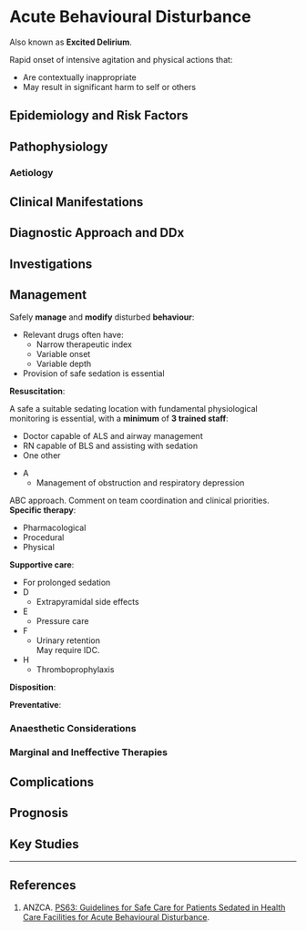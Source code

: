 # Acute Behavioural Disturbance

:::info
Also known as **Excited Delirium**.
:::

Rapid onset of intensive agitation and physical actions that:

* Are contextually inappropriate
* May result in significant harm to self or others

## Epidemiology and Risk Factors

## Pathophysiology

### Aetiology

## Clinical Manifestations

## Diagnostic Approach and DDx

## Investigations

## Management

:::priority
Safely **manage** and **modify** disturbed **behaviour**:

* Relevant drugs often have:
	* Narrow therapeutic index
	* Variable onset
	* Variable depth
* Provision of safe sedation is essential
:::

**Resuscitation**:\

:::column-margin
A safe a suitable sedating location with fundamental physiological monitoring is essential, with a **minimum** of **3 trained staff**:

* Doctor capable of ALS and airway management
* RN capable of BLS and assisting with sedation
* One other
:::

* A
	* Management of obstruction and respiratory depression

ABC approach. Comment on team coordination and clinical priorities.
**Specific therapy**:

* Pharmacological
* Procedural
* Physical

**Supportive care**:

* For prolonged sedation
* D
	* Extrapyramidal side effects
* E
	* Pressure care
* F
	* Urinary retention\
	May require IDC.
* H
	* Thromboprophylaxis



**Disposition**:

**Preventative**:


### Anaesthetic Considerations

### Marginal and Ineffective Therapies

## Complications

## Prognosis

## Key Studies


---

## References

1. ANZCA. [PS63: Guidelines for Safe Care for Patients Sedated in Health Care Facilities for Acute Behavioural Disturbance](http://www.anzca.edu.au/Documents/ps26-2005-guidelines-on-consent-for-anaesthesia-or.pdf).